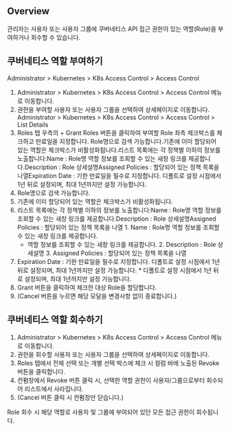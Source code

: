 ## Overview
관리자는 사용자 또는 사용자 그룹에 쿠버네티스 API 접근 권한이 있는 역할(Role)을 부여하거나 회수할 수 있습니다.

## 쿠버네티스 역할 부여하기
Administrator &gt; Kubernetes &gt; K8s Access Control &gt; Access Control

1. Administrator > Kubernetes > K8s Access Control > Access Control 메뉴로 이동합니다.
2. 권한을 부여할 사용자 또는 사용자 그룹을 선택하여 상세페이지로 이동합니다. Administrator > Kubernetes > K8s Access Control > Access Control > List Details
3. Roles 탭 우측의 + Grant Roles 버튼을 클릭하여 부여할 Role 좌측 체크박스를 체크하고 만료일을 지정합니다. Role명으로 검색 가능합니다.기존에 이미 할당되어 있는 역할은 체크박스가 비활성화됩니다.리스트 목록에는 각 정책별 이하의 정보를 노출합니다:Name : Role명 역할 정보를 조회할 수 있는 새창 링크를 제공합니다.Description : Role 상세설명Assigned Policies : 할당되어 있는 정책 목록을 나열Expiration Date : 기한 만료일을 필수로 지정합니다. 디폴트로 설정 시점에서 1년 뒤로 설정되며, 최대 1년까지만 설정 가능합니다.
  1. Role명으로 검색 가능합니다.
  2. 기존에 이미 할당되어 있는 역할은 체크박스가 비활성화됩니다.
  3. 리스트 목록에는 각 정책별 이하의 정보를 노출합니다:Name : Role명 역할 정보를 조회할 수 있는 새창 링크를 제공합니다.Description : Role 상세설명Assigned Policies : 할당되어 있는 정책 목록을 나열
    1. Name : Role명 역할 정보를 조회할 수 있는 새창 링크를 제공합니다.
      * 역할 정보를 조회할 수 있는 새창 링크를 제공합니다.
    2. Description : Role 상세설명
    3. Assigned Policies : 할당되어 있는 정책 목록을 나열
  4. Expiration Date : 기한 만료일을 필수로 지정합니다. 디폴트로 설정 시점에서 1년 뒤로 설정되며, 최대 1년까지만 설정 가능합니다.
    * 디폴트로 설정 시점에서 1년 뒤로 설정되며, 최대 1년까지만 설정 가능합니다.
4. Grant 버튼을 클릭하여 체크한 대상 Role을 할당합니다.
5. (Cancel 버튼을 누르면 해당 모달을 변경사항 없이 종료합니다.)

## 쿠버네티스 역할 회수하기
1. Administrator > Kubernetes > K8s Access Control > Access Control 메뉴로 이동합니다.
2. 권한을 회수할 사용자 또는 사용자 그룹을 선택하여 상세페이지로 이동합니다.
3. Roles 탭에서 전체 선택 또는 개별 선택 박스에 체크 시 컬럼 바에 노출된 Revoke 버튼을 클릭합니다.
4. 컨펌창에서 Revoke 버튼 클릭 시, 선택한 역할 권한이 사용자/그룹으로부터 회수되어 리스트에서 사라집니다.
5. (Cancel 버튼 클릭 시 컨펌창만 닫습니다.)

Role 회수 시 해당 역할로 사용자 및 그룹에 부여되어 있던 모든 접근 권한이 회수됩니다.
